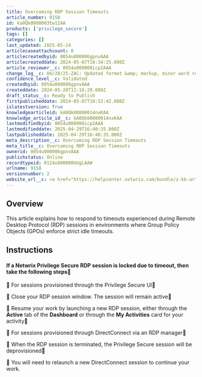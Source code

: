 ```yaml
---
title: Overcoming RDP Session Timeouts
article_number: 9158
id: ka0Qk0000003tw1IAA
products: ['privilege_secure']
tags: []
categories: []
last_updated: 2025-05-24
articlecaseattachcount: 0
articlecreatedbyid: 0054u000006gpnvAAA
articlecreateddate: 2024-05-07T18:34:25.000Z
article_reviewer__c: 0054u000008icp2AAA
change_log__c: 04/28/25-ZAC: Updated format &amp; markup, minor word revisions
confidence_level__c: Validated
createdbyid: 0054u000006gpnvAAA
createddate: 2024-05-20T12:16:29.000Z
draft_status__c: Ready to Publish
firstpublisheddate: 2024-05-07T18:52:42.000Z
islatestversion: True
knowledgearticleid: kA0Qk00000014nxKAA
knowledge_article_id__c: kA0Qk00000014nxKAA
lastmodifiedbyid: 0054u000008icp2AAA
lastmodifieddate: 2025-04-29T16:40:35.000Z
lastpublisheddate: 2025-04-29T16:40:35.000Z
meta_description__c: Overcoming RDP Session Timeouts
meta_title__c: Overcoming RDP Session Timeouts
ownerid: 0054u000006gpnvAAA
publishstatus: Online
recordtypeid: 0124u000000UUgLAAW
urlname: 9158
versionnumber: 2
website_url__c: <a href="https://helpcenter.netwrix.com/bundle/z-kb-articles-salesforce/page/kA0Qk00000014nxKAA.html" target="_blank">Open in a new window</a>
---
```


## Overview

This article explains how to respond to timeouts experienced during Remote Desktop Protocol (RDP) sessions in environments where Group Policy Objects (GPOs) enforce strict idle timeouts.

## Instructions

#### If a Netwrix Privilege Secure RDP session is locked due to timeout, then take the following steps

  For sessions provisioned through the Privilege Secure UI

  Close your RDP session window. The session will remain active

  Resume your work by launching a new RDP session, either through the __Active__ tab of the __Dashboard__ or through the __My Activities__ card for your activity

  For sessions provisioned through DirectConnect via an RDP manager

  When the RDP session is terminated, the Privilege Secure session will be deprovisioned

  You will need to relaunch a new DirectConnect session to continue your work.
